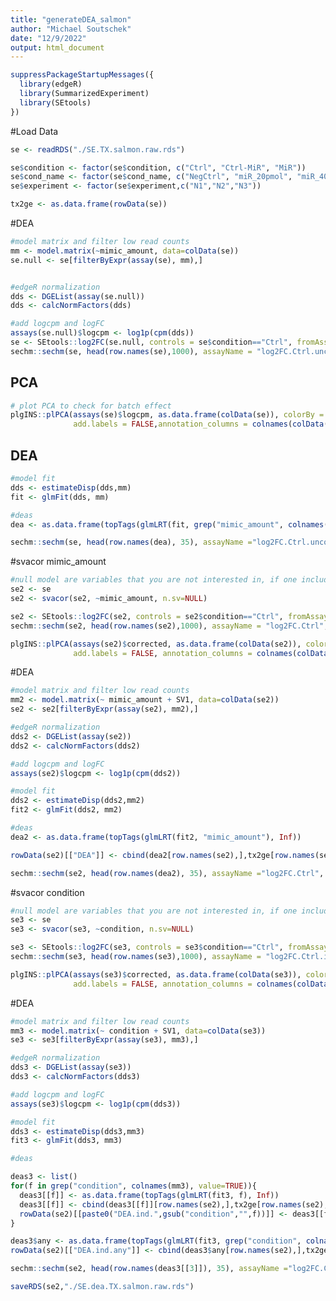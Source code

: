---
title: "generateDEA_salmon"
author: "Michael Soutschek"
date: "12/9/2022"
output: html_document
---



```{r}
suppressPackageStartupMessages({
  library(edgeR)
  library(SummarizedExperiment)
  library(SEtools)
})
```


#Load Data
```{r}
se <- readRDS("./SE.TX.salmon.raw.rds")
```

```{r}
se$condition <- factor(se$condition, c("Ctrl", "Ctrl-MiR", "MiR"))
se$cond_name <- factor(se$cond_name, c("NegCtrl", "miR_20pmol", "miR_40pmol"))
se$experiment <- factor(se$experiment,c("N1","N2","N3"))
```


```{r}
tx2ge <- as.data.frame(rowData(se)) 
```

#DEA
```{r}
#model matrix and filter low read counts
mm <- model.matrix(~mimic_amount, data=colData(se))
se.null <- se[filterByExpr(assay(se), mm),]


#edgeR normalization
dds <- DGEList(assay(se.null))
dds <- calcNormFactors(dds)

#add logcpm and logFC
assays(se.null)$logcpm <- log1p(cpm(dds))
se <- SEtools::log2FC(se.null, controls = se$condition=="Ctrl", fromAssay = "logcpm", toAssay = "log2FC.Ctrl.uncorr", isLog = TRUE)
sechm::sechm(se, head(row.names(se),1000), assayName = "log2FC.Ctrl.uncorr", top_annotation="diff",gaps_at="condition")
```

## PCA

```{r pca, message=FALSE, warning=FALSE, eval=TRUE}
# plot PCA to check for batch effect
plgINS::plPCA(assays(se)$logcpm, as.data.frame(colData(se)), colorBy = "condition", shapeBy = "experiment",
              add.labels = FALSE,annotation_columns = colnames(colData(se)))
```


## DEA
```{r}
#model fit
dds <- estimateDisp(dds,mm)
fit <- glmFit(dds, mm)

#deas
dea <- as.data.frame(topTags(glmLRT(fit, grep("mimic_amount", colnames(mm), value=TRUE)), Inf))

sechm::sechm(se, head(row.names(dea), 35), assayName ="log2FC.Ctrl.uncorr", top_annotation="experiment", gaps_at="condition" ,breaks=TRUE)
```






#svacor mimic_amount
```{r}
#null model are variables that you are not interested in, if one includes null model, one has to include them in the DEA model
se2 <- se
se2 <- svacor(se2, ~mimic_amount, n.sv=NULL)

se2 <- SEtools::log2FC(se2, controls = se2$condition=="Ctrl", fromAssay = "corrected", toAssay = "log2FC.Ctrl", isLog = TRUE)
sechm::sechm(se2, head(row.names(se2),1000), assayName = "log2FC.Ctrl", top_annotation="diff",gaps_at="condition")
```


```{r}
plgINS::plPCA(assays(se2)$corrected, as.data.frame(colData(se2)), colorBy = "mimic_amount", shapeBy = "experiment",
              add.labels = FALSE, annotation_columns = colnames(colData(se2)))
```



#DEA
```{r}
#model matrix and filter low read counts
mm2 <- model.matrix(~ mimic_amount + SV1, data=colData(se2))
se2 <- se2[filterByExpr(assay(se2), mm2),]

#edgeR normalization
dds2 <- DGEList(assay(se2))
dds2 <- calcNormFactors(dds2)

#add logcpm and logFC
assays(se2)$logcpm <- log1p(cpm(dds2))

#model fit
dds2 <- estimateDisp(dds2,mm2)
fit2 <- glmFit(dds2, mm2)
```


```{r}
#deas
dea2 <- as.data.frame(topTags(glmLRT(fit2, "mimic_amount"), Inf))

rowData(se2)[["DEA"]] <- cbind(dea2[row.names(se2),],tx2ge[row.names(se2),])

sechm::sechm(se2, head(row.names(dea2), 35), assayName ="log2FC.Ctrl", top_annotation="experiment", gaps_at="condition" ,breaks=TRUE)
```

#svacor condition
```{r}
#null model are variables that you are not interested in, if one includes null model, one has to include them in the DEA model
se3 <- se
se3 <- svacor(se3, ~condition, n.sv=NULL)

se3 <- SEtools::log2FC(se3, controls = se3$condition=="Ctrl", fromAssay = "corrected", toAssay = "log2FC.Ctrl.ind", isLog = TRUE)
sechm::sechm(se3, head(row.names(se3),1000), assayName = "log2FC.Ctrl.ind", top_annotation="diff",gaps_at="condition")
```


```{r}
plgINS::plPCA(assays(se3)$corrected, as.data.frame(colData(se3)), colorBy = "condition", shapeBy = "experiment",
              add.labels = FALSE, annotation_columns = colnames(colData(se3)))
```



#DEA
```{r}
#model matrix and filter low read counts
mm3 <- model.matrix(~ condition + SV1, data=colData(se3))
se3 <- se3[filterByExpr(assay(se3), mm3),]

#edgeR normalization
dds3 <- DGEList(assay(se3))
dds3 <- calcNormFactors(dds3)

#add logcpm and logFC
assays(se3)$logcpm <- log1p(cpm(dds3))

#model fit
dds3 <- estimateDisp(dds3,mm3)
fit3 <- glmFit(dds3, mm3)
```


```{r}
#deas

deas3 <- list()
for(f in grep("condition", colnames(mm3), value=TRUE)){
  deas3[[f]] <- as.data.frame(topTags(glmLRT(fit3, f), Inf))
  deas3[[f]] <- cbind(deas3[[f]][row.names(se2),],tx2ge[row.names(se2),])
  rowData(se2)[[paste0("DEA.ind.",gsub("condition","",f))]] <- deas3[[f]][row.names(se2),]
}

deas3$any <- as.data.frame(topTags(glmLRT(fit3, grep("condition", colnames(mm3), value=TRUE)), Inf))
rowData(se2)[["DEA.ind.any"]] <- cbind(deas3$any[row.names(se2),],tx2ge[row.names(se2),])

sechm::sechm(se2, head(row.names(deas3[[3]]), 35), assayName ="log2FC.Ctrl", top_annotation="experiment", gaps_at="condition" ,breaks=TRUE)
```


```{r}
saveRDS(se2,"./SE.dea.TX.salmon.raw.rds")
```



